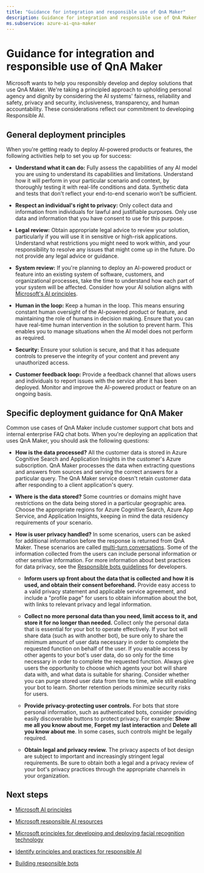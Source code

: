```yaml
---
title: "Guidance for integration and responsible use of QnA Maker"
description: Guidance for integration and responsible use of QnA Maker
ms.subservice: azure-ai-qna-maker
---
```


# Guidance for integration and responsible use of QnA Maker


<NonEnglishTranslation />

Microsoft wants to help you responsibly develop and deploy solutions that use QnA Maker. We're taking a principled approach to upholding personal agency and dignity by considering the AI systems' fairness, reliability and safety, privacy and security, inclusiveness, transparency, and human accountability. These considerations reflect our commitment to developing Responsible AI.

## General deployment principles

When you're getting ready to deploy AI-powered products or features, the following activities help to set you up for success:

* **Understand what it can do:** Fully assess the capabilities of any AI model you are using to understand its capabilities and limitations. Understand how it will perform in your particular scenario and context, by thoroughly testing it with real-life conditions and data. Synthetic data and tests that don't reflect your end-to-end scenario won't be sufficient.

* **Respect an individual's right to privacy:** Only collect data and information from individuals for lawful and justifiable purposes. Only use data and information that you have consent to use for this purpose.

* **Legal review:** Obtain appropriate legal advice to review your solution, particularly if you will use it in sensitive or high-risk applications. Understand what restrictions you might need to work within, and your responsibility to resolve any issues that might come up in the future. Do not provide any legal advice or guidance.

* **System review:** If you're planning to deploy an AI-powered product or feature into an existing system of software, customers, and organizational processes, take the time to understand how each part of your system will be affected. Consider how your AI solution aligns with [Microsoft's AI principles](https://www.microsoft.com/ai/responsible-ai).

* **Human in the loop:** Keep a human in the loop. This means ensuring constant human oversight of the AI-powered product or feature, and maintaining the role of humans in decision making. Ensure that you can have real-time human intervention in the solution to prevent harm. This enables you to manage situations when the AI model does not perform as required.

* **Security:** Ensure your solution is secure, and that it has adequate controls to preserve the integrity of your content and prevent any unauthorized access.

* **Customer feedback loop:** Provide a feedback channel that allows users and individuals to report issues with the service after it has been deployed. Monitor and improve the AI-powered product or feature on an ongoing basis.

## Specific deployment guidance for QnA Maker

Common use cases of QnA Maker include customer support chat bots and internal enterprise FAQ chat bots. When you're deploying an application that uses QnA Maker, you should ask the following questions:

* **How is the data processed?** All the customer data is stored in Azure Cognitive Search and Application Insights in the customer's Azure subscription. QnA Maker processes the data when extracting questions and answers from sources and serving the correct answers for a particular query. The QnA Maker service doesn't retain customer data after responding to a client application's query.

* **Where is the data stored?** Some countries or domains might have restrictions on the data being stored in a particular geographic area. Choose the appropriate regions for Azure Cognitive Search, Azure App Service, and Application Insights, keeping in mind the data residency requirements of your scenario.

* **How is user privacy handled?** In some scenarios, users can be asked for additional information before the response is returned from QnA Maker. These scenarios are called [multi-turn conversations](/azure/ai-services/qnamaker/how-to/multi-turn). Some of the information collected from the users can include personal information or other sensitive information. For more information about best practices for data privacy, see the [Responsible bots guidelines](https://www.microsoft.com/research/uploads/prod/2018/11/Bot_Guidelines_Nov_2018.pdf) for developers.

    - **Inform users up front about the data that is collected and how it is used, and obtain their consent beforehand.** Provide easy access to a valid privacy statement and applicable service agreement, and include a "profile page" for users to obtain    information about the bot, with links to relevant privacy and legal information.

    - **Collect no more personal data than you need, limit access to it, and store it for no longer than needed.** Collect only the personal data that is essential for your bot to operate effectively. If your bot will share data (such as with another bot), be sure only to share the minimum amount of user data necessary in order to complete the requested function on behalf of the user. If you enable access by other agents to your bot's user data, do so only for the time necessary in order to complete the requested function. Always give users the opportunity to choose which agents your bot will share data with, and what data is suitable for sharing. Consider whether you can purge stored user data from time to time, while still enabling your bot to learn. Shorter retention periods minimize security risks for users.

    - **Provide privacy-protecting user controls.** For bots that store personal information, such as authenticated bots, consider providing easily discoverable buttons to protect privacy. For example: **Show me all you know about me**, **Forget my last interaction** and **Delete all you know about me**. In some cases, such controls might be legally required.

    - **Obtain legal and privacy review.** The privacy aspects of bot design are subject to important and increasingly stringent legal requirements. Be sure to obtain both a legal and a privacy review of your bot's privacy practices through the appropriate channels in your organization.

## Next steps

* [Microsoft AI principles](https://www.microsoft.com/ai/responsible-ai)

* [Microsoft responsible AI resources](https://www.microsoft.com/ai/responsible-ai-resources)

* [Microsoft principles for developing and deploying facial recognition technology](https://blogs.microsoft.com/wp-content/uploads/prod/sites/5/2018/12/MSFT-Principles-on-Facial-Recognition.pdf)

* [Identify principles and practices for responsible AI](/training/paths/responsible-ai-business-principles/)

* [Building responsible bots](https://www.microsoft.com/research/uploads/prod/2018/11/Bot_Guidelines_Nov_2018.pdf)
